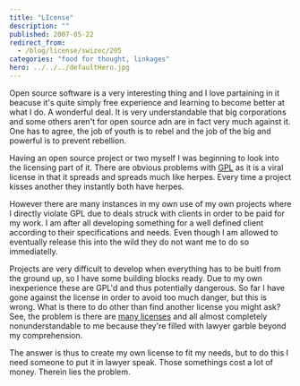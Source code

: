 ```yaml
---
title: "LIcense"
description: ""
published: 2007-05-22
redirect_from:
  - /blog/license/swizec/205
categories: "food for thought, linkages"
hero: ../../../defaultHero.jpg
---
```


Open source software is a very interesting thing and I love partaining in it beacuse it's quite simply free experience and learning to become better at what I do. A wonderful deal. It is very understandable that big corporations and some others aren't for open source adn are in fact very much against it. One has to agree, the job of youth is to rebel and the job of the big and powerful is to prevent rebellion.

Having an open source project or two myself I was beginning to look into the licensing part of it. There are obvious problems with [GPL](http://www.opensource.org/licenses/gpl-license.php) as it is a viral license in that it spreads and spreads much like herpes. Every time a project kisses another they instantly both have herpes.

However there are many instances in my own use of my own projects where I directly violate GPL due to deals struck with clients in order to be paid for my work. I am after all developing something for a well defined client according to their specifications and needs. Even though I am allowed to eventually release this into the wild they do not want me to do so immediatelly.

Projects are very difficult to develop when everything has to be buitl from the ground up, so I have some building blocks ready. Due to my own inexperience these are GPL'd and thus potentially dangerous. So far I have gone against the license in order to avoid too much danger, but this is wrong. What is there to do other than find another license you might ask? See, the problem is there are [many licenses](http://www.opensource.org/licenses/category) and all almost completely nonunderstandable to me because they're filled with lawyer garble beyond my comprehension.

The answer is thus to create my own license to fit my needs, but to do this I need someone to put it in lawyer speak. Those somethings cost a lot of money. Therein lies the problem.
